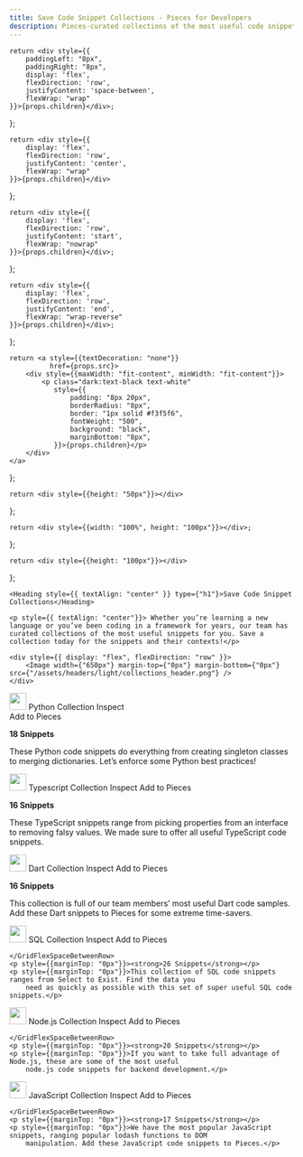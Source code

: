 ```yaml
---
title: Save Code Snippet Collections - Pieces for Developers
description: Pieces-curated collections of the most useful code snippets for popular languages and frameworks. Save collections and snippets in your Pieces app and use later in your IDE.
---
```


    return <div style={{
        paddingLeft: "8px",
        paddingRight: "8px",
        display: 'flex',
        flexDirection: 'row',
        justifyContent: 'space-between',
        flexWrap: "wrap"
    }}>{props.children}</div>;
};

    return <div style={{
        display: 'flex',
        flexDirection: 'row',
        justifyContent: 'center',
        flexWrap: "wrap"
    }}>{props.children}</div>
};

    return <div style={{
        display: 'flex',
        flexDirection: 'row',
        justifyContent: 'start',
        flexWrap: "nowrap"
    }}>{props.children}</div>;
};

    return <div style={{
        display: 'flex',
        flexDirection: 'row',
        justifyContent: 'end',
        flexWrap: "wrap-reverse"
    }}>{props.children}</div>;
};

    return <a style={{textDecoration: "none"}}
              href={props.src}>
        <div style={{maxWidth: "fit-content", minWidth: "fit-content"}}>
            <p class="dark:text-black text-white"
               style={{
                   padding: "8px 20px",
                   borderRadius: "8px",
                   border: "1px solid #f3f5f6",
                   fontWeight: "500",
                   background: "black",
                   marginBottom: "8px",
               }}>{props.children}</p>
        </div>
    </a>
};

    return <div style={{height: "50px"}}></div>
};

    return <div style={{width: "100%", height: "100px"}}></div>;
};

    return <div style={{height: "100px"}}></div>
};


<HeaderSpacer></HeaderSpacer>

<GridFlexRowCenter>

    <Heading style={{ textAlign: "center" }} type={"h1"}>Save Code Snippet Collections</Heading>

    <p style={{ textAlign: "center"}}> Whether you’re learning a new language or you’ve been coding in a framework for years, our team has curated collections of the most useful snippets for you. Save a collection today for the snippets and their contexts!</p>

    <div style={{ display: "flex", flexDirection: "row" }}>
        <Image width={"650px"} margin-top={"0px"} margin-bottom={"0px"} src={"/assets/headers/light/collections_header.png"} />
    </div>

</GridFlexRowCenter>

<BodySpacer></BodySpacer>


<Accordion defaultOpen title="Python">
    <GridFlexSpaceBetweenRow>
        <GridFlexRow>
            <Image width="30px" src={"/assets/icons/python_icon.png"}/>
            <Heading type="h3" style={{marginTop: "16px", marginLeft: "8px"}}>Python Collection</Heading>
        </GridFlexRow>
        <GridFlexEnd>
            <MarketplaceButton
                src="/collections/python">Inspect</MarketplaceButton>
            <div style={{ width: "8px" }}></div>
            <MarketplaceButton
                src="https://python.pieces.cloud/">Add to Pieces</MarketplaceButton>
        </GridFlexEnd>
    </GridFlexSpaceBetweenRow>
    <p style={{marginTop: "0px"}}><strong>18 Snippets</strong></p>
    <p style={{marginTop: "0px"}}>These Python code snippets do everything from creating singleton classes to merging
        dictionaries. Let’s enforce some Python best practices!</p>
</Accordion>

<Spacer></Spacer>

<Accordion title="Typescript">
    <GridFlexSpaceBetweenRow>
        <GridFlexRow>
            <Image width="30px" src={"/assets/icons/typescript_icon.png"}/>
            <Heading type="h3" style={{marginTop: "16px", marginLeft: "8px"}}>Typescript Collection</Heading>
        </GridFlexRow>
        <GridFlexEnd>
            <MarketplaceButton
                src="/collections/typescript">Inspect</MarketplaceButton>
            <MarketplaceButton
                src="https://typescript.pieces.cloud/">Add to Pieces</MarketplaceButton>
        </GridFlexEnd>
    </GridFlexSpaceBetweenRow>
    <p style={{marginTop: "0px"}}><strong>16 Snippets</strong></p>
    <p style={{marginTop: "0px"}}>These TypeScript snippets range from picking properties from an interface to removing
        falsy values. We made sure to offer all useful TypeScript code snippets.</p>
</Accordion>

<Spacer></Spacer>

<Accordion defaultOpen title="Dart">
    <GridFlexSpaceBetweenRow>
        <GridFlexRow>
            <Image width="30px" src={"/assets/icons/dart_icon.png"}/>
            <Heading type="h3" style={{marginTop: "16px", marginLeft: "8px"}}>Dart Collection</Heading>
        </GridFlexRow>
        <GridFlexEnd>
            <MarketplaceButton
                src="/collections/dart">Inspect</MarketplaceButton>
            <MarketplaceButton
                src="https://dart.pieces.cloud/">Add to Pieces</MarketplaceButton>
        </GridFlexEnd>
    </GridFlexSpaceBetweenRow>
    <p style={{marginTop: "0px"}}><strong>16 Snippets</strong></p>
    <p style={{marginTop: "0px"}}>This collection is full of our team members’ most useful Dart code samples. Add these
        Dart snippets to Pieces for some extreme time-savers.</p>
</Accordion>

<Spacer></Spacer>

<Accordion title="SQL">
    <GridFlexSpaceBetweenRow>
        <GridFlexRow>
            <Image width="30px" src={"/assets/icons/sql_icon.png"}/>
            <Heading type="h3" style={{marginTop: "16px", marginLeft: "8px"}}>SQL Collection</Heading>
        </GridFlexRow>
        <GridFlexEnd>
            <MarketplaceButton
                src="/collections/sql">Inspect</MarketplaceButton>
            <MarketplaceButton
                src="https://sql.pieces.cloud/">Add to Pieces</MarketplaceButton>
        </GridFlexEnd>

    </GridFlexSpaceBetweenRow>
    <p style={{marginTop: "0px"}}><strong>26 Snippets</strong></p>
    <p style={{marginTop: "0px"}}>This collection of SQL code snippets ranges from Select to Exist. Find the data you
        need as quickly as possible with this set of super useful SQL code snippets.</p>
</Accordion>

<Spacer></Spacer>

<Accordion defaultOpen title="Node.js">
    <GridFlexSpaceBetweenRow>
        <GridFlexRow>
            <Image width="30px" src={"/assets/icons/nodejs_icon.png"}/>
            <Heading type="h3" style={{marginTop: "16px", marginLeft: "8px"}}>Node.js Collection</Heading>
        </GridFlexRow>
        <GridFlexEnd>
            <MarketplaceButton
                src="/collections/nodejs">Inspect</MarketplaceButton>
            <MarketplaceButton
                src="https://nodejs.pieces.cloud/">Add to Pieces</MarketplaceButton>
        </GridFlexEnd>

    </GridFlexSpaceBetweenRow>
    <p style={{marginTop: "0px"}}><strong>20 Snippets</strong></p>
    <p style={{marginTop: "0px"}}>If you want to take full advantage of Node.js, these are some of the most useful
        node.js code snippets for backend development.</p>
</Accordion>

<Spacer></Spacer>

<Accordion title="JavaScript">
    <GridFlexSpaceBetweenRow>
        <GridFlexRow>
            <Image width="30px" src={"/assets/icons/javascript_icon.png"}/>
            <Heading type="h3" style={{marginTop: "16px", marginLeft: "8px"}}>JavaScript Collection</Heading>
        </GridFlexRow>
        <GridFlexEnd>
            <MarketplaceButton
                src="/collections/javascript">Inspect</MarketplaceButton>
            <MarketplaceButton
                src="https://javascript.pieces.cloud/">Add to Pieces</MarketplaceButton>
        </GridFlexEnd>

    </GridFlexSpaceBetweenRow>
    <p style={{marginTop: "0px"}}><strong>17 Snippets</strong></p>
    <p style={{marginTop: "0px"}}>We have the most popular JavaScript snippets, ranging popular lodash functions to DOM
        manipulation. Add these JavaScript code snippets to Pieces.</p>
</Accordion>

<Spacer></Spacer>